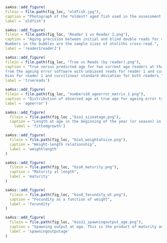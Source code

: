 
<!-- ======================================================================= -->
<!-- *************************     Biology     ***************************** --> 
<!-- ======================================================================= -->


```r
sa4ss::add_figure(
filein = file.path(fig_loc, "oldfish.jpg"), 
caption = "Photograph of the *oldest* aged fish used in the assessment with annuli marked by B. Kamikawa (NWFSC).",
label = 'oldfish')
```

```r
sa4ss::add_figure(
filein = file.path(fig_loc, "Reader 1 vs Reader 2.png"), 
caption = "Aging precision between initial and blind double reads for vermilion. 
Numbers in the bubbles are the sample sizes of otoliths cross-read.",
label = 'reader1reader2')
```	

```r
sa4ss::add_figure(
filein = file.path(fig_loc, "True vs Reads (by reader).png"), 
caption = "True versus predicted age for two current age readers at the NWFSC 
from the ageing error software with unbiased reads for reader 1 and curvilinear 
bias for reader 1 and curvilinear standard deviation for both readers.",
label = 'truereads')
```	


```r
sa4ss::add_figure(
filein = file.path(fig_loc, "numbers10_ageerror_matrix_1.png"),
caption = "Distribution of observed age at true age for ageing error type 1",
label = 'ageerror')
```


```r
sa4ss::add_figure(
  filein = file.path(fig_loc ,"bio1_sizeatage.png"),
  caption = "Length at age in the beginning of the year (or season) in the ending year of the model. Shaded area indicates 95% distribution of length at age around estimated growth curve"
    label = 'fittedgrowth')
```



```r
sa4ss::add_figure(
  filein = file.path(fig_loc, "bio5_weightatsize.png"),
  caption = "Weight-length relationship",
  label = 'weightlength'
)
```


```r
sa4ss::add_figure(
  filein = file.path(fig_loc, "bio6_maturity.png"),
  caption = "Maturity at length",
  label = 'maturity'
)
```


```r
sa4ss::add_figure(
  filein = file.path(fig_loc, "bio8_fecundity_wt.png"),
  caption = "Fecundity as a function of weight",
  label = 'fecundity'
)
```


```r
sa4ss::add_figure(
  filein = file.path(fig_loc, "bio11_spawningoutput_age.png"),
  caption = "Spawning output at age. This is the product of maturity and fecundity. When these processes are length-based they are converted into the age dimension using the matrix of length at age",
  label = 'spawningoutputage'
)
```
